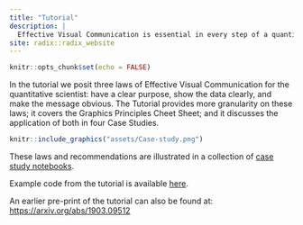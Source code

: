 ```yaml
---
title: "Tutorial"
description: |
  Effective Visual Communication is essential in every step of a quantitative workflow, from scoping to execution and communicating results and conclusions. The goal of the tutorial is to convey this competency. 
site: radix::radix_website
---
```


```r
knitr::opts_chunk$set(echo = FALSE)
```

In the tutorial we posit three laws of Effective Visual Communication for the quantitative scientist: have a clear purpose, show the data clearly, and make the message obvious. The Tutorial provides more granularity on these laws; it covers the Graphics Principles Cheet Sheet; and it discusses the application of both in four Case Studies.

```r
knitr::include_graphics("assets/Case-study.png")
```

These laws and recommendations are illustrated in a collection of [case study notebooks](https://graphicsprinciples.github.io/tutorial-case-studies).

Example code from the tutorial is available [here](https://github.com/GraphicsPrinciples/tutorial-viz-com). 

An earlier pre-print of the tutorial can also be found at: [https://arxiv.org/abs/1903.09512](https://arxiv.org/abs/1903.09512) 
